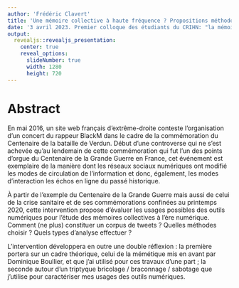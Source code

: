 ```yaml
---
author: 'Frédéric Clavert'
title: 'Une mémoire collective à haute fréquence ? Propositions méthodologiques et critiques pour l’étude des échos de mémoire collective sur les réseaux sociaux numériques'
date: '3 avril 2023. Premier colloque des étudiants du CRIHN: "la mémoire en humanités numériques". <br />Frédéric Clavert, C<sup><small>2</small></sup>DH, Université du Luxembourg. frederic.clavert@uni.lu'
output:
  revealjs::revealjs_presentation:
    center: true
    reveal_options:
      slideNumber: true
      width: 1280
      height: 720
---
```


# Abstract

En mai 2016, un site web français d’extrême-droite conteste l’organisation d’un concert du rappeur BlackM dans le cadre de la commémoration du Centenaire de la bataille de Verdun. Début d’une controverse qui ne s’est achevée qu’au lendemain de cette commémoration qui fut l’un des points d’orgue du Centenaire de la Grande Guerre en France, cet événement est exemplaire de la manière dont les réseaux sociaux numériques ont modifié les modes de circulation de l’information et donc, également, les modes d’interaction les échos en ligne du passé historique.

À partir de l'exemple du Centenaire de la Grande Guerre mais aussi de celui de la crise sanitaire et de ses commémorations confinées au printemps 2020, cette intervention propose d'évaluer les usages possibles des outils numériques pour l'étude des mémoires collectives à l'ère numérique. Comment (ne plus) constituer un corpus de tweets ? Quelles méthodes choisir ? Quels types d’analyse effectuer ?

L’intervention développera en outre une double réflexion : la première portera sur un cadre théorique, celui de la mémétique mis en avant par Dominique Boullier, et que j’ai utilisé pour ces travaux d’une part ; la seconde autour d’un triptyque bricolage / braconnage / sabotage que j’utilise pour caractériser mes usages des outils numériques.
